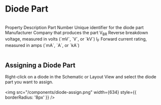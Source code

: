 
# Diode Part

<br />
<Table>
  <thead>
    <Table.Tr>
      <Table.Th>Property</Table.Th>
      <Table.Th>Description</Table.Th>
    </Table.Tr>
  </thead>
  <tbody>
    <Table.Tr>
      <Table.Td>Part Number</Table.Td>
      <Table.Td>Unique identifier for the diode part</Table.Td>
    </Table.Tr>
    <Table.Tr>
      <Table.Td>Manufacturer</Table.Td>
      <Table.Td>Company that produces the part</Table.Td>
    </Table.Tr>
    <Table.Tr>
      <Table.Td>V<sub>BR</sub></Table.Td>
      <Table.Td>Reverse breakdown voltage, measured in volts (`mV`, `V`, or `kV`)</Table.Td>
    </Table.Tr>
    <Table.Tr>
      <Table.Td>I<sub>F</sub></Table.Td>
      <Table.Td>Forward current rating, measured in amps (`mA`, `A`, or `kA`)</Table.Td>
    </Table.Tr>
  </tbody>
</Table>

## Assigning a Diode Part

Right-click on a diode in the Schematic or Layout View and select the diode part you want to assign.  
<br />
<img src="/components/diode-assign.png" width={634} style={{ borderRadius: '8px' }} />